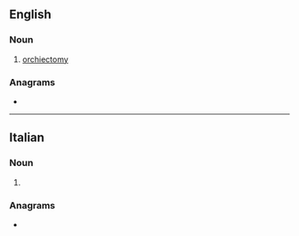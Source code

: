 ==English==

===Noun===
{{head|en|noun}}

# [[orchiectomy]]

===Anagrams===
* {{anagrams|en|a=chior|chiro|chiro-|choir|chori|ichor}}

----

==Italian==

===Noun===
{{head|it|noun form|g=m}}

# {{plural of|it|orco}}

===Anagrams===
* {{anagrams|it|a=chior|chiro-|rochi}}